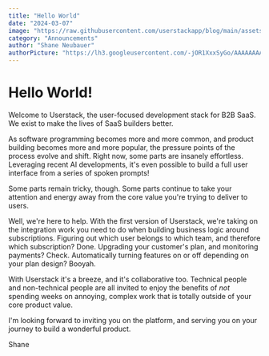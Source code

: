 ```yaml
---
title: "Hello World"
date: "2024-03-07"
image: "https://raw.githubusercontent.com/userstackapp/blog/main/assets/helloworld.jpg"
category: "Announcements"
author: "Shane Neubauer"
authorPicture: "https://lh3.googleusercontent.com/-jOR1XxxSyGo/AAAAAAAAAAI/AAAAAAAAAAA/ALKGfkn7tWW6K2aVbV2xfLquRDEqrCdrhA/s128-c/photo.jpg"
---
```


# Hello World!

Welcome to Userstack, the user-focused development stack for B2B SaaS. We exist to make the lives of SaaS builders better.

As software programming becomes more and more common, and product building becomes more and more popular, the pressure points of the process evolve and shift. Right now, some parts are insanely effortless. Leveraging recent AI developments, it's even possible to build a full user interface from a series of spoken prompts!

Some parts remain tricky, though. Some parts continue to take your attention and energy away from the core value you're trying to deliver to users.

Well, we're here to help. With the first version of Userstack, we're taking on the integration work you need to do when building business logic around subscriptions. Figuring out which user belongs to which team, and therefore which subscription? Done. Upgrading your customer's plan, and monitoring payments? Check. Automatically turning features on or off depending on your plan design? Booyah.

With Userstack it's a breeze, and it's collaborative too. Technical people and non-technical people are all invited to enjoy the benefits of *not* spending weeks on annoying, complex work that is totally outside of your core product value.

I'm looking forward to inviting you on the platform, and serving you on your journey to build a wonderful product.

Shane
